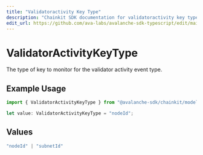 ```yaml
---
title: "Validatoractivity Key Type"
description: "Chainkit SDK documentation for validatoractivity key type"
edit_url: https://github.com/ava-labs/avalanche-sdk-typescript/edit/main/chainkit/docs/models/components/validatoractivitykeytype.md
---
```


# ValidatorActivityKeyType

The type of key to monitor for the validator activity event type.

## Example Usage

```typescript
import { ValidatorActivityKeyType } from "@avalanche-sdk/chainkit/models/components";

let value: ValidatorActivityKeyType = "nodeId";
```

## Values

```typescript
"nodeId" | "subnetId"
```